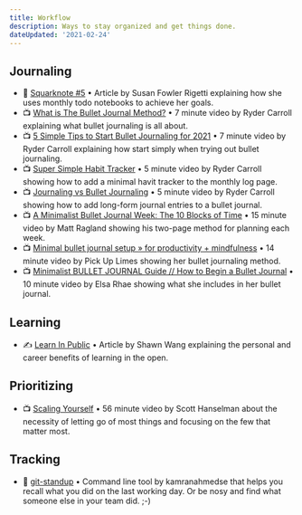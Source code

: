 ```yaml
---
title: Workflow
description: Ways to stay organized and get things done.
dateUpdated: '2021-02-24'
---
```


## Journaling 

- 📖 [Squarknote #5](https://squarknotes.substack.com/p/squarknote-5) • Article by Susan Fowler Rigetti explaining how she uses monthly todo notebooks to achieve her goals.
- 📺 [What is The Bullet Journal Method?](https://m.youtube.com/watch?v=o4kueYhGEc8) • 7 minute video by Ryder Carroll explaining what bullet journaling is all about.
- 📺 [5 Simple Tips to Start Bullet Journaling for 2021](https://m.youtube.com/watch?v=IgqVEKcJEKw) • 7 minute video by Ryder Carroll explaining how start simply when trying out bullet journaling.
- 📺 [Super Simple Habit Tracker](https://m.youtube.com/watch?v=K3KfPJRKPFw) • 5 minute video by Ryder Carroll showing how to add a minimal havit tracker to the monthly log page.
- 📺 [Journaling vs Bullet Journaling](https://m.youtube.com/watch?v=Z8NyJNWjuw4) • 5 minute video by Ryder Carroll showing how to add long-form journal entries to a bullet journal.
- 📺 [A Minimalist Bullet Journal Week: The 10 Blocks of Time](https://m.youtube.com/watch?v=jckqcRTntVg) • 15 minute video by Matt Ragland showing his two-page method for planning each week.
- 📺 [Minimal bullet journal setup » for productivity + mindfulness](https://m.youtube.com/watch?v=ZK5VUuxGYr0) • 14 minute video by Pick Up Limes showing her bullet journaling method.
- 📺 [Minimalist BULLET JOURNAL Guide // How to Begin a Bullet Journal](https://m.youtube.com/watch?v=DRt8j7H1GvE) • 10 minute video by Elsa Rhae showing what she includes in her bullet journal.

## Learning

- ✍️ [Learn In Public](https://www.swyx.io/learn-in-public/) • Article by Shawn Wang explaining the personal and career benefits of learning in the open.

## Prioritizing

- 📺 [Scaling Yourself](https://m.youtube.com/watch?v=V4NJo2Mfvrc) • 56 minute video by Scott Hanselman about the necessity of letting go of most things and focusing on the few that matter most.

## Tracking

- 🧰 [git-standup](https://github.com/kamranahmedse/git-standup) • Command line tool by kamranahmedse that helps you recall what you did on the last working day. Or be nosy and find what someone else in your team did. ;-)
